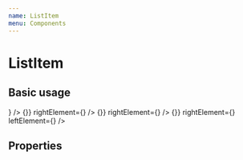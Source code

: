 ```yaml
---
name: ListItem
menu: Components
---
```



# ListItem

## Basic usage

<Playground>
  <IPhoneX screenStyle={{ paddingLeft: 0, paddingRight: 0 }}>
    <ListItem title="Huy Vo" />
    <ListItem title="Huy Vo" subtitle="Bug creator" />
    <ListItem
      title="Huy Vo"
      subtitle="Bug creator"
      leftElement={<Avatar uri="https://avatars0.githubusercontent.com/u/17645203?s=400&v=4" />}
    />
    <ListItem
      title="Huy Vo"
      onPress={() => {}}
      rightElement={<Icon icon="ok-circle" color={FOCUS_BLUE_1} />}
    />
    <ListItem
      title="Huy Vo"
      subtitle="Bug creator"
      onPress={() => {}}
      rightElement={<Icon icon="ok-circle" color={FOCUS_BLUE_1} />}
    />
    <ListItem
      title="Huy Vo"
      subtitle="Bug creator"
      onPress={() => {}}
      rightElement={<Icon icon="ok-circle" color={FOCUS_BLUE_1} />}
      leftElement={<Avatar uri="https://avatars0.githubusercontent.com/u/17645203?s=400&v=4" />}
    />
  </IPhoneX>
</Playground>

## Properties

<Props of={ListItem} />

